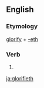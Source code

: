 ==English==

===Etymology===
[[glorify]] + [[-eth]]

===Verb===
{{en-verb form}}

# {{en-archaic third-person singular of|glorify}}

[[ja:glorifieth]]